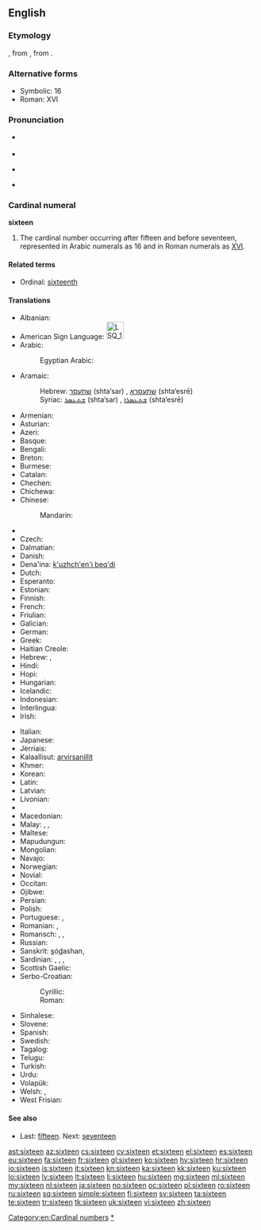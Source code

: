 ==English==

===Etymology===
{{etyl|enm}}, from {{etyl|ang}} {{term|siextiene|siextīene|lang=ang}}, from {{etyl|gem-pro|en}} {{recons|sehstehun|lang=gem-pro}}.

===Alternative forms===
* Symbolic: 16
* Roman: XVI

===Pronunciation===
* {{qualifier|next word stressed near the first syllable}}
*: {{a|UK|US}} {{IPA|/ˈsɪks.tiːn/}}
* {{audio|en-us-sixteen.ogg|Audio (US)}}
* {{qualifier|next word stressed after the first syllable}}
*: {{a|UK|US}} {{IPA|/ˌsɪksˈtiːn/}}
* {{rhymes|iːn}}

===Cardinal numeral===
'''sixteen'''

# The cardinal number occurring after fifteen and before seventeen, represented in Arabic numerals as 16 and in Roman numerals as [[XVI]].

====Related terms====
* Ordinal: [[sixteenth]]

====Translations====
{{trans-top|cardinal number 16}}
* Albanian: {{t-|sq|gjashtëmbëdhjetë}}
* American Sign Language: [[Image:LSQ 16.jpg|35px]]
* Arabic: {{t-|ar|ستة عشر|alt=سِتَّةَ عَشَرَ|tr=sittata 3ashara}}
*: Egyptian Arabic: {{tø|arz|ستاشر|tr=sittaashar|sc=Arab}}
* Aramaic:
*: Hebrew: [[שתעסר]] (shta‘sar) {{m}}, [[שתעסרא]] (shta‘esrē) {{f}}
*: Syriac: [[ܫܬܥܣܪ]] (shta‘sar) {{m}}, [[ܫܬܥܣܪܐ]] (shta‘esrē) {{f}}
* Armenian: {{t+|hy|տասնվեց|tr=tasnvec'}}
* Asturian: {{t+|ast|dieciséis}}
* Azeri: {{t+|az|on altı}}
* Basque: {{t+|eu|hamasei}}
* Bengali: {{t-|bn|সোলো|tr=sholo}}
* Breton: {{t+|br|c'hwezek}}
* Burmese: {{t-|my|ဆယ့်ခြောက်|tr=hsè.chauk|sc=Mymr}}
* Catalan: {{t+|ca|setze}}
* Chechen: {{tø|ce|ялхитта|tr=yalxitta}}
* Chichewa: {{tø|ny|khumi n'zisanu n'chimodzi}}
* Chinese:
*: Mandarin: {{t|cmn|十六|tr=shíliù}}
* {{trreq|crh}}
* Czech: {{t+|cs|šestnáct}}
* Dalmatian: {{tø|dlm|setco}}
* Danish: {{t+|da|seksten}}
* Dena'ina: [[k'uzhch'en'i beq'di]]
* Dutch: {{t+|nl|zestien|f}}
* Esperanto: {{t-|eo|dek ses}}
* Estonian: {{t+|et|kuusteist}}
* Finnish: {{t+|fi|kuusitoista}}
* French: {{t+|fr|seize}}
* Friulian: {{tø|fur|sedis}}
* Galician: {{t+|gl|dezaseis}}
* German: {{t+|de|sechzehn}}
* Greek: {{t+|el|δεκαέξι|tr=dekaéxi}}
* Haitian Creole: {{tø|ht|sèz}}
* Hebrew: {{t-|he|שש עשרה|alt=שֵׁשׁ־עֶשְׂרֵה|tr=shesh esre|f}} {{qualifier|used in counting}}, {{t-|he|ששה עשר|alt=שִׁשָּׁה־עָשָׂר|tr=shisha asar|m}}
* Hindi: {{t+|hi|सोलह|tr=solah}}
* Hopi: {{tø|hop|pakwt niikyang navay siikya’ta}}
* Hungarian: {{t+|hu|tizenhat}}
* Icelandic: {{t+|is|sextán}}
* Indonesian: {{t+|id|enam belas}}
* Interlingua: {{t-|ia|dece-sex}}
* Irish: {{t+|ga|sé déag}}
{{trans-mid}}
* Italian: {{t+|it|sedici|m}}
* Japanese: {{t+|ja|十六|tr=じゅうろく, jū-roku}}
* Jèrriais: {{tø|roa-jer|seize}}
* Kalaallisut: [[arvirsanillit]]
* Khmer: {{t-|km|ដប់ប្រាំមួយ|tr=dop pram muoy}}
* Korean: {{t+|ko|열여섯|tr=yeolyeoseot}}
* Latin: {{t+|la|sedecim|alt=sēdecim}}
* Latvian: {{t+|lv|sešpadsmit}}
* Livonian: {{tø|liv|kūžtuoistõn}}
* {{trreq|lb}}
* Macedonian: {{t-|mk|шеснаесет|tr=šesnáeset}}
* Malay: {{t-|ms|enam belas}}, {{t-|ms|sepuluh enam}}, {{t-|ms|satu puluh enam}}
* Maltese: {{t-|mt|sittax}}
* Mapudungun: {{tø|arn|marikayu}}
* Mongolian: {{t-|mn|арван зургаа‎|sc=Cyrl}}
* Navajo: {{tø|nv|hastą́ʼáadah}}
* Norwegian: {{t+|no|seksten}}
* Novial: {{tø|nov|dek-six}}
* Occitan: {{t+|oc|setze}}
* Ojibwe: {{tø|oj|ashi-ingodwaaswi}}
* Persian: {{t+|fa|شانزده|tr=šânzdah}}
* Polish: {{t+|pl|szesnaście}}
* Portuguese: {{t+|pt|dezasseis}}, {{t+|pt|dezesseis}}
* Romanian: {{t+|ro|șaisprezece}}, {{t-|ro|șaișpe}} {{qualifier|informal}}
* Romansch: {{t-|rm|sedesch}}, {{t-|rm|sedisch}}, {{t-|rm|saidesch}}
* Russian: {{t+|ru|шестнадцать|tr=šestnádtsat’}}
* Sanskrit: <u>s</u>ó<u>d</u>ashan, {{t-|sa|सोस्दषन्|tr=sódashan}}
* Sardinian: {{t-|sc|sedichi}}, {{t-|sc|seghi}}, {{t-|sc|segi}}, {{t-|sc|seighi}}
* Scottish Gaelic: {{t-|gd|sia}} {{t-|gd|deug}}
* Serbo-Croatian:
*: Cyrillic: {{t-|sh|шеснаест}}
*: Roman: {{t-|sh|šesnaest}}
* Sinhalese: {{t-|si|දහසය|tr=dhahasaya}}
* Slovene: {{t+|sl|šestnajst}}
* Spanish: {{t+|es|dieciséis|m}}
* Swedish: {{t+|sv|sexton}}
* Tagalog: {{t-|tl|labing-anim}}
* Telugu: {{t+|te|పదహారు}}
* Turkish: {{t+|tr|on altı}}
* Urdu: {{t-|ur|سولہ|tr=solah}}
* Volapük: {{t-|vo|degmäl}}
* Welsh: {{t-|cy|un ar bymtheg}} {{qualifier|vigesimal, traditional}}, {{t+|cy|un deg chwech}} {{qualifier|decimal}}
* West Frisian: {{t+|fy|sechstjin}}
{{trans-bottom}}

====See also====
* Last: [[fifteen]]. Next: [[seventeen]]

[[Category:en:Cardinal numbers]]
[[Category:en:Sixteen|*]]

[[ast:sixteen]]
[[az:sixteen]]
[[cs:sixteen]]
[[cy:sixteen]]
[[et:sixteen]]
[[el:sixteen]]
[[es:sixteen]]
[[eu:sixteen]]
[[fa:sixteen]]
[[fr:sixteen]]
[[gl:sixteen]]
[[ko:sixteen]]
[[hy:sixteen]]
[[hr:sixteen]]
[[io:sixteen]]
[[is:sixteen]]
[[it:sixteen]]
[[kn:sixteen]]
[[ka:sixteen]]
[[kk:sixteen]]
[[ku:sixteen]]
[[lo:sixteen]]
[[lv:sixteen]]
[[lt:sixteen]]
[[li:sixteen]]
[[hu:sixteen]]
[[mg:sixteen]]
[[ml:sixteen]]
[[my:sixteen]]
[[nl:sixteen]]
[[ja:sixteen]]
[[no:sixteen]]
[[oc:sixteen]]
[[pl:sixteen]]
[[ro:sixteen]]
[[ru:sixteen]]
[[sq:sixteen]]
[[simple:sixteen]]
[[fi:sixteen]]
[[sv:sixteen]]
[[ta:sixteen]]
[[te:sixteen]]
[[tr:sixteen]]
[[tk:sixteen]]
[[uk:sixteen]]
[[vi:sixteen]]
[[zh:sixteen]]